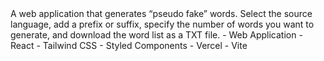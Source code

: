 <PortfolioItemWrapper>
  <Explanation>
    <Title>Valsa</Title>
    <Description>
      A web application that generates “pseudo fake” words. Select the source language, add a prefix or suffix, specify the number of words you want to generate, and download the word list as a TXT file.
    </Description>
    <Categories>
      - Web Application 
    </Categories>
    <Technologies>
      - React 
      - Tailwind CSS 
      - Styled Components 
      - Vercel
      - Vite
    </Technologies>
    <Links
      repo="https://github.com/dominggo1999/valsa"
      live="https://valsa.vercel.app/"
    />
  </Explanation>
  <Thumbnail
    src="valsa"
    alt="Valsa"
  />
</PortfolioItemWrapper>